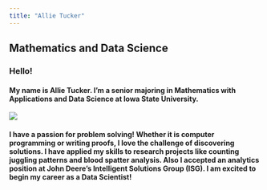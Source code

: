 ```yaml
---
title: "Allie Tucker"
---
```


## Mathematics and Data Science ##  

### Hello!   ###

#### My name is Allie Tucker. I'm a senior majoring in Mathematics with Applications and Data Science at Iowa State University. ####

 

![](C:/Users/tucam/Documents/DS 401/personal_site/professional_pic.jpg)   
  
  
  
  
#### I have a passion for problem solving! Whether it is computer programming or writing proofs, I love the challenge of discovering solutions. I have applied my skills to research projects like counting juggling patterns and blood spatter analysis. Also I accepted an analytics position at John Deere's Intelligent Solutions Group (ISG). I am excited to begin my career as a Data Scientist!  ####
  
  
  

